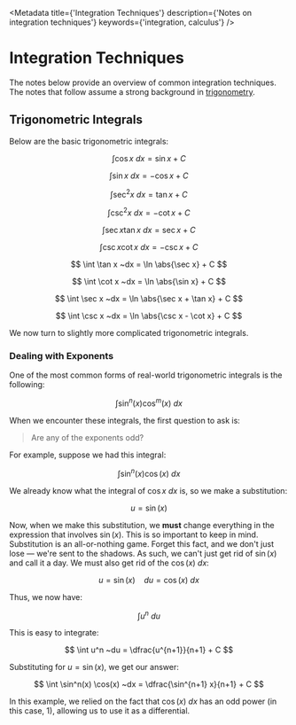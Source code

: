 
<Metadata
	title={'Integration Techniques'}
	description={'Notes on integration techniques'}
	keywords={'integration, calculus'}
/>


# Integration Techniques

The notes below provide an overview of common integration techniques. The notes
that follow assume a strong background in [trigonometry](../geometry/trigonometry).

## Trigonometric Integrals

Below are the basic trigonometric integrals:

<Grid cols={2}>

$$
	\int \cos x ~dx = \sin x + C
$$

$$
	\int \sin x ~dx = - \cos x + C
$$

$$
	\int \sec^2 x ~dx = \tan x + C
$$

$$
	\int \csc^2 x ~dx = -\cot x + C
$$

$$
	\int \sec x \tan x ~dx = \sec x + C
$$

$$
	\int \csc x \cot x ~dx = -\csc x + C
$$

$$
	\int \tan x ~dx = \ln \abs{\sec x} + C
$$

$$
	\int \cot x ~dx = \ln \abs{\sin x} + C  
$$

$$
	\int \sec x ~dx = \ln \abs{\sec x + \tan x} + C
$$

$$
	\int \csc x ~dx = \ln \abs{\csc x - \cot x} + C
$$

</Grid>

We now turn to slightly more complicated trigonometric integrals.

### Dealing with Exponents

One of the most common forms of real-world trigonometric integrals is the
following:

$$
	\int \sin^n (x) \cos^m(x) ~dx
$$

When we encounter these integrals, the first question to ask is:

> Are any of the exponents odd?

For example, suppose we had this integral:

$$
	\int \sin^n(x) \cos(x) ~dx
$$

We already know what the integral of ${\cos x ~dx}$ is, so we make a
substitution:

$$
	u = \sin(x)
$$

Now, when we make this substitution, we __must__ change everything in the
expression that involves ${\sin(x).}$ This is so important to keep in mind.
Substitution is an all-or-nothing game. Forget this fact, and we don't just lose
— we're sent to the shadows. As such, we can't just get rid of ${\sin(x)}$ and
call it a day. We must also get rid of the ${\cos(x) ~dx:}$

$$
	u = \sin(x) ~~~~ du = \cos(x) ~dx
$$

Thus, we now have:

$$
	\int u^n ~du
$$

This is easy to integrate:

$$
	\int u^n ~du = \dfrac{u^{n+1}}{n+1} + C
$$

Substituting for ${u = \sin(x),}$  we get our answer:

$$
	\int \sin^n(x) \cos(x) ~dx = \dfrac{\sin^{n+1} x}{n+1} + C	 
$$

In this example, we relied on the fact that ${\cos(x)~dx}$ has an odd power (in
this case, 1), allowing us to use it as a differential.